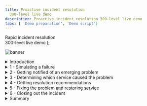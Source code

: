 ```yaml
---
title: Proactive incident resolution
  300-level live demo
description: Proactive incident resolution 300-level live demo
tabs: [ 'Demo preparation', 'Demo script']
---
```


  <span>
    Rapid incident resolution <br/> 300-level live demo
  </span> );

![banner](./images/proactive-incident-resolution-300-script-github-banner.jpg)

<span id="place1"></span>

<details>
<summary>Introduction</summary>
<br/>

In this demo, I’ll show you how Cloud Pak for Watson AIOps helps SREs and IT Ops proactively identify, diagnose, and resolve incidents across mission-critical workloads.
<br/>
You’ll see how:<br/><br/>
•	Watson AIOps intelligently correlates multiple disparate sources of information such as logs, metrics, events, tickets and topology;<br/>
•	All of this information is condensed and presented in actionable alerts instead of large quantities of unrelated alerts, and;<br/>
•	You can resolve a problem within seconds to minutes of being notified using Watson AIOps’ automation capabilities<br/><br/>
We will be using an application called Quote of the Day, which  will serve as a proxy for any type of app. This is a content delivery app that serves up random quotations. The application is built on a microservices architecture and the services are running on Kubernetes.
<br/><br/>

(Printer-ready PDF of demo script <a href="./300-Incident-Resolution-Demo-Script.pdf" target="_blank" rel="noreferrer">here</a>)
<br/>

**[Go to top](#place1)**

</details>

<details>

<summary>1 - Simulating a failure</summary>

<br/>

| **1.1** | **Navigate to the Anomaly Generator and input sources** |
| :--- | :--- |
| **Actions** | Navigate to the **Anomaly Generator**<br/><br/>Choose **Rating service failure**<br/><br/>Click **Start** |
| **Narration** | To see how this all works, I’m going to generate an anomaly in our application. &nbsp; &nbsp; &nbsp; &nbsp; &nbsp; &nbsp; &nbsp; &nbsp; &nbsp; &nbsp; &nbsp; &nbsp; &nbsp; &nbsp; &nbsp; &nbsp; &nbsp; &nbsp; &nbsp; &nbsp; &nbsp; &nbsp; &nbsp; &nbsp; &nbsp; &nbsp; &nbsp; &nbsp; &nbsp; &nbsp; &nbsp; &nbsp; &nbsp; &nbsp; &nbsp; &nbsp; &nbsp; &nbsp; &nbsp; &nbsp; &nbsp; &nbsp; &nbsp; &nbsp; &nbsp; &nbsp; &nbsp; &nbsp; &nbsp; &nbsp; |
| **Screenshot** | <br/> ![Quote of the Day app](./images/quote-app.png) |
| **Actions** | The anomaly generator will take a minute or so to start showing alerts in Slack<br/><br/> While it is running, navigate to the various input sources: Prometheus and ELK |
| **Narration** | Without Watson AIOps, we would get all sorts of alerts and notifications from multiple sources when a problem occurs.<br/><br/>Prometheus would start firing alerts, but we would have to look at them manually to find out if they are related.<br/><br/>Same with ELK – we might see new types of logs or errors coming in, but again it’s time consuming to determine the relationship. Hundreds of logs are streaming in every minute, making it very difficult for a human to keep up with them.<br/><br/>As we’ll see in a moment, with Watson AIOps, all of this information gets correlated and presented all in one place. This includes recommendations for how to resolve the incident. We can take action directly from the notification and resolve the incident quickly. &nbsp; &nbsp; &nbsp; &nbsp; &nbsp; &nbsp; &nbsp; &nbsp; &nbsp; &nbsp; &nbsp; &nbsp; &nbsp; &nbsp; &nbsp; &nbsp; &nbsp; &nbsp; &nbsp; &nbsp; &nbsp; &nbsp; &nbsp; &nbsp; &nbsp; &nbsp; &nbsp; &nbsp; &nbsp; &nbsp; &nbsp; &nbsp; &nbsp; &nbsp; &nbsp; &nbsp; &nbsp; &nbsp; &nbsp; &nbsp; &nbsp; &nbsp; &nbsp; &nbsp; &nbsp; &nbsp; &nbsp; &nbsp; &nbsp; &nbsp; |
| **Screenshots** | <br/> ![Prometheus](./images/prometheus.png) <br/>![Elastic](./images/elastic.png) |

<br/><br/>

**[Go to top](#place1)**

</details>

<details>

<summary>2 - Getting notified of an emerging problem</summary>

<br/>

| **2.1** | **AIOps formats notification as story and adds affected services to it** |
| :--- | :--- |
| **Action** | Story starts showing up in Slack |
| **Narration** | Notifications are now appearing in Slack. We’re using Slack in this demo, but Watson AIOps also integrates with Microsoft Teams.<br/><br/>Watson AIOps formats the notifications into a “story” using AI to correlate events, metrics, alerts, and logs. Each story brings together the various notifications for all the affected services by the same underlying issue. Imagine if each piece of data presented in the story was a separate notification – we’d quickly be inundated with alerts. <br/><br/>The story is like a home base for action when a problem arises. Instead of manually correlating things across multiple different tools, it’s all right here immediately when the notification is received. <br/><br/>In addition to providing a highly contextualized view of the incident, it enables us to jump in-context to other point tools to explore further details. This helps eliminate tool silos and helps us restore service faster.<br/><br/>This story is telling us there’s a problem with the Rating service, which is one of the microservices in our Quote of the Day application.<br/><br/>In the background, the AI has done the work for us and presents us with a curated view of relevant information. It shows which services are affected: the relevant events and alerts that are indicative of the symptoms of this problem; anomalies that Watson AIOps has found in the log files; and similar incidents that have occurred in the past so we can see how they were successfully resolved. We’ll explore each of these components in more detail.<br/><br/>&nbsp; &nbsp; &nbsp; &nbsp; &nbsp; &nbsp; &nbsp; &nbsp; &nbsp; &nbsp; &nbsp; &nbsp; &nbsp; &nbsp; &nbsp; &nbsp; &nbsp; &nbsp; &nbsp; &nbsp; &nbsp; &nbsp; &nbsp; &nbsp; &nbsp; &nbsp; &nbsp; &nbsp; &nbsp; &nbsp; &nbsp; &nbsp; &nbsp; &nbsp; &nbsp; &nbsp; &nbsp; &nbsp; &nbsp; &nbsp; &nbsp; &nbsp; &nbsp; &nbsp; &nbsp; &nbsp; &nbsp; &nbsp; &nbsp; &nbsp; |
| **Screenshot** | <br/> ![Finding root cause](./images/incident-title.png) |
| **Action** | Additional affected services are added to the story |
| **Narration** | When this story first appeared, the only affected service was the Rating service.<br/><br/>Watson AIOps updates the stories in real time as more information comes in and gets correlated to this story. <br/><br/>So now we can see that in addition to Rating, the Web service is also affected. This is now even more critical since the Web service is the customer-facing front-end of the application, and we need to ensure that users can still access the app.<br/><br/>We need to find the root cause and fix this problem as quickly as possible.<br/><br/>
| **Screenshot** | <br/> ![Component](./images/component.png) |

**[Go to top](#place1)**

</details>

<details>

<summary>3 - Determining which service caused the problem</summary>

<br/>

| **3.1** | **Review the notification to learn about issue** |
| :--- | :--- |
| **Action** | Scroll to the **Relevant events** section of the story |
| **Narration** | We need to find out where the issue began so we can prevent it from causing cascading failures across the components of the application.<br/><br/>Instead of having to go to Prometheus or another tool to look at the alerts, we can see them right here from the notification. Watson AIOps has determined that these events are related, and provides an explanation for how it determined the relationships. We can see that there are two groups of events based on related resources and the timing of the events.<br/><br/>
| **Screenshot** | <br/> ![Relevant events](./images/relevant-events.png) |
| **Actions** | Click on the **View relevant events** button at the bottom of the notification<br/><br/>A pop-up will appear with the grouped events<br/>
| **Narration** | We can inspect the grouped events right here, without searching for them in another tool.<br/><br/>It looks like the memory and CPU on the Rating service increased significantly. This is causing a significant slow-down in response time on both the Rating and Web services.<br/><br/>Based on this information, it seems that the Rating service is the source of the issue. But let’s get a bit more detail – this time from the log files.<br/><br/>
| **Screenshots** | <br/> ![View relevant events](./images/view-relevant-events.png) <br/>![Relevant events alerts](./images/relevant-events-alerts.png) |
| **Action** | Scroll down past the alerts to show **Log anomaly** |
| **Narration** | Instead of needing to go to Kibana and manually sort through the hundreds or thousands of log entries that come in every minute, Watson AIOps has found several anomalies in the log files and presented them here. It trains on the log files of the application when it’s operating normally, and continually monitors for deviations from that baseline.<br/><br/>We can see that the anomalies are occurring on the Rating service, which fits with what we saw in the alerts. |
| **Screenshot** | <br/> ![Rating service](./images/rating-service.png) |
| **Action** | Click on **Show more** |
| **Narration** | Watson AIOps gives us additional context on the anomaly. In this case, the “unknown_error” anomaly is telling us that Watson AIOps has never seen this type of log before (hence the “unknown”) and that the log message indicates there is some type of error. Watson AIOps is not only looking at the statistical frequency of the type of log, but it is also using Natural Language Processing to analyze the content of the log message to give additional context (in this case that there’s likely an error).<br/><br/>Watson AIOps also explains why the anomaly was flagged. It expected to see zero (0) of this type of log, but it actually saw four (4).<br/><br/>Now we know that there is an unfamiliar log coming from the Rating service, and it’s indicating an error.<br/><br/>This further reinforces what we saw with the alerts -  it looks like the Rating service is likely the root cause of this problem.<br/><br/>
| **Screenshots** | <br/> ![anomaly](./images/anomaly.png) <br/>![anomaly 2](./images/log-anomaly-1.png) |
| **Action** | For the 'Unknown_error' anomaly, click on **Preview logs** |
| **Narration** | We can preview the log messages that caused Watson AIOps to find the anomaly. |
| **Screenshots** | <br/> ![Preview logs](./images/preview-logs.png) <br/> ![Log preview](./images/log-preview.png) |

**[Go to top](#place1)**

</details>

<details>

<summary>4 - Getting resolution recommendations</summary>

<br/>

| **4.1** | **Watson AIOps searches similar incidents for recommendations** |
| :--- | :--- |
| **Actions** | Close the log anomaly pop-up<br/><br/>Click on the **Search similar incidents** button<br/><br/>Type 'rating' into the search box |
| **Narration** | Now that we understand a bit more about what’s going on, we need to focus on our main goal: resolving the incident as quickly as possible.<br/><br/>Watson AIOps also brings in similar incidents and information regarding how they were resolved. This enhances operational efficiency by leveraging institutional knowledge that may be time consuming to find otherwise.<br/><br/>Since the alerts seem to point to the Rating service as having the memory and CPU increases, we’ll search for incidents that happened with that service. <br/><br/>Watson AIOps found two similar incidents. The first one seems like what we’re experiencing: Rating service is overheating and slowing. Using Natural Language Processing, Watson AIOps  went through the comments on the incident and highlighted key relevant information for us, in this case that the incident was resolved by running a runbook.<br/><br/>If we can use the same runbook to resolve the current incident it will make our job that much easier and restore service even faster! |
| **Screenshots** | <br/> ![Search similar incidents](./images/search-similar-incidents.png) <br/>![Search similar incidents - Rating](./images/search-similar-incidents-rating.png) <br/>![Search results](./images/search-results.png) |
| **Actions** | Click on the link for the first similar incident **Rating service overheating and slowing**<br/><br/>It will open a window in GitLab<br/><br/>If needed, sort comments **newest first** |
| **Narration** | The description for this incident sounds a lot like what we are observing right now. The Rating service is stressed, with increases in CPU, memory, and latency. It’s also affecting the Web service.<br/><br/>The comment says there is a runbook that resolved this issue. This is very useful information that may have taken a long time to find out just by searching or asking colleagues. Watson AIOps helped us find this info very quickly. |
| **Screenshots** | <br/> ![Newest first](./images/newest-first.png) |

**[Go to top](#place1)**

</details>

<details>

<summary>5 - Fixing the problem and restoring service</summary>

<br/>

| **5.1** | **View Event Manager to determine the root cause and fix the problem** |
| :--- | :--- |
| **Actions** | Navigate to **Event Manager** (formally known as NOI)<br/><br/>Click on **Events** in the sidebar menu<br/><br/>The top event should show a red circle (**critical**)<br/><br/>Click on the **Down** arrow to expand it |
| **Narration** | This is the Event Manager component of Watson AIOps. Here’s the event group that we’re working on. There are four events grouped together – these are the same ones we previewed earlier from the Slack notification. There’s additional detail here, including the likelihood of each event being the root cause of the overall issue and if there is a runbook associated with the event.<br/><br/>There are three events that occurred on the Rating service. They’re all rated as 99% likely to be the root cause - meaning that the Rating service is the source of the problem.<br/><br/>It also shows us that there’s a runbook associated with these events, which is what was mentioned in the GitLab incident comment. |
| **Screenshots** | <br/> ![Events1](./images/events1.png) <br/> ![Events2](./images/events2.png) |
| **Actions** | Click on the second row to select it (**Summary** column: **Rating service Mem usage very high**)<br/><br/>Click on **Execute runbook**<br/><br/>Click on **Start runbook**<br/><br/>Click on **Run** |
| **Narration** | Now we’ll execute the runbook that should resolve the underlying failure of the Rating service. That should fix the problem. |
| **Screenshots** | <br/> ![Events3](./images/events3.png) <br/>![runbook1](./images/runbook1.png) <br/> ![Runbook2](./images/runbook2.png) |
| **Actions** | Navigate to **Instana**<br/><br/>Click on the **Summary** tab<br/><br/>Set the time period to **last 15 minutes**, and click on the **Live** button (you will be showing the latency before, during, and after the incident) |
| **Narration** | To check that the runbook is fixing the problem, we can look at the health metrics in Instana. We’ll set the time period so we can see data from when the incident began until now.<br/><br/>We can see that the latency of the application started increasing when the problem began. Now that we’ve run the runbook, latency is going back down. This confirms that the runbook was successful. |
| **Screenshot** | <br/> ![runbook success](./images/runbook-success.png) |

**[Go to top](#place1)**

</details>

<details>

<summary>6 - Closing out the incident</summary>

<br/>

| **6.1** | **Provide feedback on the runbook and close incident** |
| :--- | :--- |
| **Actions** | Go back to the Runbook screen<br/><br/>If you navigated away from it, go back with these steps:<br/><br/>Automations -> Runbooks -> click on the three dots at the far right for the **Reset Rating Service** runbook -> Choose **View history** -> Click on **Resume on most recent**<br/><br/>Scroll down to the bottom where there are stars/ratings |
| **Narration** | We can rate the runbook to preserve the information that it was successful – this will be helpful for the next person who comes along looking at this runbook, as well as feedback to the author of the runbook. <br/><br/>This enables a collaborative approach to organically improve incident resolution over time. As the system matures it can evolve into an increasingly automated self-healing system. |
| **Screenshot** | <br/> ![runbook worked](./images/runbook-worked.png) |
| **Actions** | Navigate to **Slack**<br/><br/>Add details about the resolution by clicking the **Add to story** button |
| **Narration** | Now we are ready to close out the incident. <br/><br/>We found the runbook because it was mentioned in the similar incident, so we want to preserve that information. To do so, we can click **add to story** and Watson AIOps adds a comment with the information about the similar incident.<br/><br/> This keeps all the information in one place so it’s easy to find later or if another similar incident occurs in the future. |
| **Screenshot** | <br/> ![Search results Story 695](./images/search-results-story-695.png) |
| **Actions** | At the bottom of the story notification, click on **Acknowledge**<br/><br/>Choose **Keep in current channel** and **Closed**<br/><br/> Optionally add a comment, such as 'Executed runbook to fix issue,' and then click on **Acknowledge** |
| **Narration** | Then we will acknowledge the incident and mark it as closed. Watson AIOps archives all the information from the incident in the comments of the original message. So we can go back to it whenever needed to see exactly what happened and how it was fixed. |
| **Screenshot** | <br/> ![acknowledge](./images/acknowledge.png) <br/> ![closed](./images/closed.png) |

**[Go to top](#place1)**

</details>

<details>

<summary>Summary</summary>

<br/>
In this demo we have demonstrated how Watson AIOps enables you to avoid business impacting outages by applying AI to data gathered from your existing disparate tools. It helps you quickly determine the root causes of a failure and proactively alleviates outages – therefore minimizing the business impact of these IT issues on revenue or client experience.<br/><br/>
The anomaly detection capabilities alerts you early to potential issues enabling the SRE take quick remedial actions. The intelligent event analytics examines logs, metrics, tickets and topology and provides a useful correlation that would otherwise be very challenging. Lastly, the AI-driven remediation based on recommendations of previous incidents accelerates problem resolution and significantly reduces the mean-time-to-repair.
<br/><br/>

**[Go to top](#place1)**

</details>
